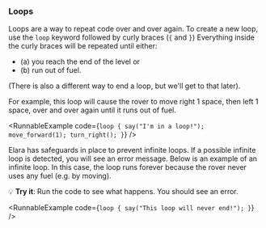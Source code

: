 
### Loops

Loops are a way to repeat code over and over again. To create a
new loop, use the `loop` keyword followed by curly braces (`{` and `}`)
Everything inside the curly braces will be repeated until either:

- (a) you reach the end of the level or
- (b) run out of fuel.

(There is also a different way to end a loop, but we'll get to that later).

For example, this loop will cause the rover to move right 1 space,
then left 1 space, over and over again until it runs out of fuel.

<RunnableExample
  code={`loop {
  say("I'm in a loop!");
  move_forward(1);
  turn_right();
}`}
/>

Elara has safeguards in place to prevent infinite loops. If a possible
infinite loop is detected, you will see an error message. Below is an
example of an infinite loop. In this case, the loop runs forever because
the rover never uses any fuel (e.g. by moving).

💡 **Try it**: Run the code to see what happens. You should see an error.

<RunnableExample
  code={`loop {
  say("This loop will never end!");
}`}
/>
